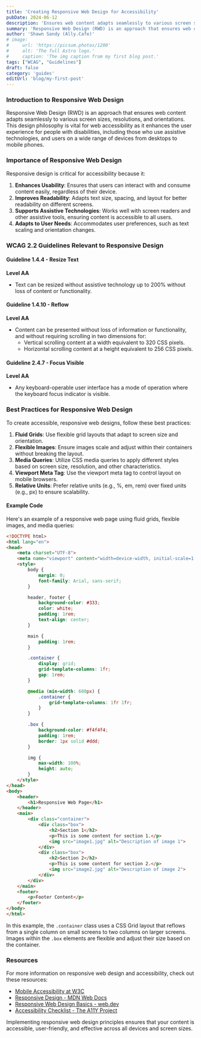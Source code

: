 ```yaml
---
title: 'Creating Responsive Web Design for Accessibility'
pubDate: 2024-06-12
description: 'Ensures web content adapts seamlessly to various screen sizes, resolutions, and orientations'
summary: 'Responsive Web Design (RWD) is an approach that ensures web content adapts seamlessly to various screen sizes, resolutions, and orientations. This design philosophy is vital for web accessibility as it enhances the user experience for people with disabilities, including those who use assistive technologies, and users on a wide range of devices from desktops to mobile phones.'
author: 'Shawn Sandy (Ally.Cafe)'
# image:
#     url: 'https://picsum.photos/1200'
#     alt: 'The full Astro logo.'
#     caption: 'The img caption from my first blog post.'
tags: ["WCAG", "Guidelines"]
draft: false
category: 'guides'
editUrl: 'blog/my-first-post'
---
```



### Introduction to Responsive Web Design

Responsive Web Design (RWD) is an approach that ensures web content adapts seamlessly to various screen sizes, resolutions, and orientations. This design philosophy is vital for web accessibility as it enhances the user experience for people with disabilities, including those who use assistive technologies, and users on a wide range of devices from desktops to mobile phones.

### Importance of Responsive Web Design

Responsive design is critical for accessibility because it:

1. **Enhances Usability**: Ensures that users can interact with and consume content easily, regardless of their device.
2. **Improves Readability**: Adapts text size, spacing, and layout for better readability on different screens.
3. **Supports Assistive Technologies**: Works well with screen readers and other assistive tools, ensuring content is accessible to all users.
4. **Adapts to User Needs**: Accommodates user preferences, such as text scaling and orientation changes.

### WCAG 2.2 Guidelines Relevant to Responsive Design

#### Guideline 1.4.4 - Resize Text
**Level AA**

- Text can be resized without assistive technology up to 200% without loss of content or functionality.

#### Guideline 1.4.10 - Reflow
**Level AA**

- Content can be presented without loss of information or functionality, and without requiring scrolling in two dimensions for:
  - Vertical scrolling content at a width equivalent to 320 CSS pixels.
  - Horizontal scrolling content at a height equivalent to 256 CSS pixels.

#### Guideline 2.4.7 - Focus Visible
**Level AA**

- Any keyboard-operable user interface has a mode of operation where the keyboard focus indicator is visible.

### Best Practices for Responsive Web Design

To create accessible, responsive web designs, follow these best practices:

1. **Fluid Grids**: Use flexible grid layouts that adapt to screen size and orientation.
2. **Flexible Images**: Ensure images scale and adjust within their containers without breaking the layout.
3. **Media Queries**: Utilize CSS media queries to apply different styles based on screen size, resolution, and other characteristics.
4. **Viewport Meta Tag**: Use the viewport meta tag to control layout on mobile browsers.
5. **Relative Units**: Prefer relative units (e.g., %, em, rem) over fixed units (e.g., px) to ensure scalability.

#### Example Code

Here's an example of a responsive web page using fluid grids, flexible images, and media queries:

```html
<!DOCTYPE html>
<html lang="en">
<head>
    <meta charset="UTF-8">
    <meta name="viewport" content="width=device-width, initial-scale=1.0">
    <style>
        body {
            margin: 0;
            font-family: Arial, sans-serif;
        }

        header, footer {
            background-color: #333;
            color: white;
            padding: 1rem;
            text-align: center;
        }

        main {
            padding: 1rem;
        }

        .container {
            display: grid;
            grid-template-columns: 1fr;
            gap: 1rem;
        }

        @media (min-width: 600px) {
            .container {
                grid-template-columns: 1fr 1fr;
            }
        }

        .box {
            background-color: #f4f4f4;
            padding: 1rem;
            border: 1px solid #ddd;
        }

        img {
            max-width: 100%;
            height: auto;
        }
    </style>
</head>
<body>
    <header>
        <h1>Responsive Web Page</h1>
    </header>
    <main>
        <div class="container">
            <div class="box">
                <h2>Section 1</h2>
                <p>This is some content for section 1.</p>
                <img src="image1.jpg" alt="Description of image 1">
            </div>
            <div class="box">
                <h2>Section 2</h2>
                <p>This is some content for section 2.</p>
                <img src="image2.jpg" alt="Description of image 2">
            </div>
        </div>
    </main>
    <footer>
        <p>Footer Content</p>
    </footer>
</body>
</html>
```

In this example, the `.container` class uses a CSS Grid layout that reflows from a single column on small screens to two columns on larger screens. Images within the `.box` elements are flexible and adjust their size based on the container.

### Resources

For more information on responsive web design and accessibility, check out these resources:

- <a href="https://www.w3.org/WAI/tips/mobile/" target="_blank">Mobile Accessibility at W3C</a>
- <a href="https://developer.mozilla.org/en-US/docs/Learn/CSS/CSS_layout/Responsive_Design" target="_blank">Responsive Design - MDN Web Docs</a>
- <a href="https://web.dev/responsive-web-design-basics/" target="_blank">Responsive Web Design Basics - web.dev</a>
- <a href="https://www.a11yproject.com/checklist/" target="_blank">Accessibility Checklist - The A11Y Project</a>

Implementing responsive web design principles ensures that your content is accessible, user-friendly, and effective across all devices and screen sizes.